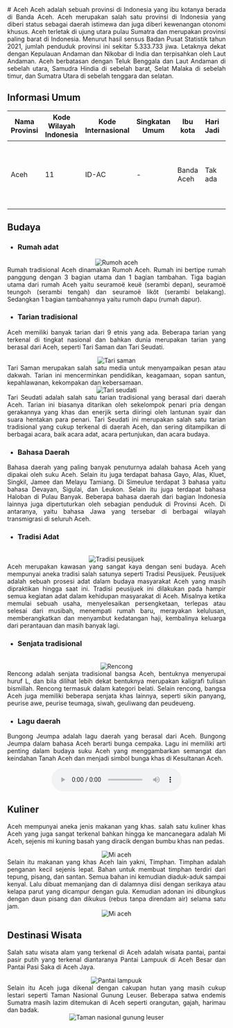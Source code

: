 <div align="justify">
   # Aceh
   Aceh adalah sebuah provinsi di Indonesia yang ibu kotanya berada di Banda Aceh. Aceh merupakan salah satu provinsi di Indonesia yang diberi status sebagai daerah istimewa dan juga diberi kewenangan otonomi khusus. Aceh terletak di ujung utara pulau Sumatra dan merupakan provinsi paling barat di Indonesia. Menurut hasil sensus Badan Pusat Statistik tahun 2021, jumlah penduduk provinsi ini sekitar 5.333.733 jiwa. Letaknya dekat dengan Kepulauan Andaman dan Nikobar di India dan terpisahkan oleh Laut Andaman. Aceh berbatasan dengan Teluk Benggala dan Laut Andaman di sebelah utara, Samudra Hindia di sebelah barat, Selat Malaka di sebelah timur, dan Sumatra Utara di sebelah tenggara dan selatan.

   ## Informasi Umum
   | Nama Provinsi | Kode Wilayah Indonesia | Kode Internasional | Singkatan Umum | Ibu kota   |Hari Jadi|                                             Lambang                                                                                                |
   |---------------|------------------------|--------------------|----------------|------------|---------|----------------------------------------------------------------------------------------------------------------------------------------------------|
   | Aceh          | 11                     | ID-AC              | -              | Banda Aceh | Tak ada | <div align="center"><img alt="Lambang aceh" width="150" src="https://upload.wikimedia.org/wikipedia/commons/4/41/Coat_of_arms_of_Aceh.svg"/></div> |

   ## Budaya

   - ### Rumah adat
   <div align="center"><img alt="Rumoh aceh" src="https://upload.wikimedia.org/wikipedia/commons/7/70/Rumoh_Aceh_2.JPG"/></div>
   Rumah tradisional Aceh dinamakan Rumoh Aceh. Rumah ini bertipe rumah panggung dengan 3 bagian utama dan 1 bagian tambahan. Tiga bagian utama dari rumah Aceh yaitu seuramoë keuë (serambi depan), seuramoë teungoh (serambi tengah) dan seuramoë likôt (serambi belakang). Sedangkan 1 bagian tambahannya yaitu rumoh dapu (rumah dapur).

   - ### Tarian tradisional
   Aceh memiliki banyak tarian dari 9 etnis yang ada. Beberapa tarian yang terkenal di tingkat nasional dan bahkan dunia merupakan tarian yang berasal dari Aceh, seperti Tari Saman dan Tari Seudati.
   <br/>
   <div align="center"><img alt="Tari saman" src="https://upload.wikimedia.org/wikipedia/commons/3/3d/Saman_dance.jpg"/></div>
   Tari Saman merupakan salah satu media untuk menyampaikan pesan atau dakwah. Tarian ini mencerminkan pendidikan, keagamaan, sopan santun, kepahlawanan, kekompakan dan kebersamaan.
   <br/>
   <div align="center"><img alt="Tari seudati" src="https://upload.wikimedia.org/wikipedia/commons/b/bb/COLLECTIE_TROPENMUSEUM_Sedatidans_te_Samalanga_TMnr_10004857.jpg"/></div>
   Tari Seudati adalah salah satu tarian tradisional yang berasal dari daerah Aceh. Tarian ini biasanya ditarikan oleh sekelompok penari pria dengan gerakannya yang khas dan enerjik serta diiringi oleh lantunan syair dan suara hentakan para penari. Tari Seudati ini merupakan salah satu tarian tradisional yang cukup terkenal di daerah Aceh, dan sering ditampilkan di berbagai acara, baik acara adat, acara pertunjukan, dan acara budaya.

   - ### Bahasa Daerah
   Bahasa daerah yang paling banyak penuturnya adalah bahasa Aceh yang dipakai oleh suku Aceh. Selain itu juga terdapat bahasa Gayo, Alas, Kluet, Singkil, Jamee dan Melayu Tamiang. Di Simeulue terdapat 3 bahasa yaitu bahasa Devayan, Sigulai, dan Leukon. Selain itu juga terdapat bahasa Haloban di Pulau Banyak. Beberapa bahasa daerah dari bagian Indonesia lainnya juga dipertuturkan oleh sebagian penduduk di Provinsi Aceh. Di antaranya, yaitu bahasa Jawa yang tersebar di berbagai wilayah transmigrasi di seluruh Aceh.

   - ### Tradisi Adat   
   <br/>
   <div align="center"><img alt="Tradisi peusijuek" src="https://lintastungkal.com/wp-content/uploads/rps20190829_100910-664x371.jpg"/></div>
   Aceh merupakan kawasan yang sangat kaya dengan seni budaya. Aceh mempunyai aneka tradisi salah satunya seperti Tradisi Peusijuek. Peusijuek adalah sebuah prosesi adat dalam budaya masyarakat Aceh yang masih dipraktikan hingga saat ini. Tradisi peusijuek ini dilakukan pada hampir semua kegiatan adat dalam kehidupan masyarakat di Aceh. Misalnya ketika memulai sebuah usaha, menyelesaikan persengketaan, terlepas atau selesai dari musibah, menempati rumah baru, merayakan kelulusan, memberangkatkan dan menyambut kedatangan haji, kembalinya keluarga dari perantauan dan masih banyak lagi.

   - ### Senjata tradisional
   <br/>
   <div align="center"><img alt="Rencong" src="https://upload.wikimedia.org/wikipedia/commons/1/1f/COLLECTIE_TROPENMUSEUM_Dolk_%28rencong%29_met_rechthoekig_gebogen_hoornen_greep_en_houten_schede_TMnr_17-5.jpg"/></div>
   Rencong adalah senjata tradisional bangsa Aceh, bentuknya menyerupai huruf L, dan bila dilihat lebih dekat bentuknya merupakan kaligrafi tulisan bismillah. Rencong termasuk dalam kategori belati. Selain rencong, bangsa Aceh juga memiliki beberapa senjata khas lainnya, seperti sikin panyang, peurise awe, peurise teumaga, siwah, geuliwang dan peudeueng.

   - ### Lagu daerah
   Bungong Jeumpa adalah lagu daerah yang berasal dari Aceh. Bungong Jeumpa dalam bahasa Aceh berarti bunga cempaka. Lagu ini memiliki arti penting dalam budaya suku Aceh yang menggambarkan semangat dan keindahan Tanah Aceh dan menjadi simbol bunga khas di Kesultanan Aceh.
   <br/>
   <div align="center"><audio controls src="https://upload.wikimedia.org/wikipedia/commons/2/24/Aceh_-_Bungong_Jeumpa.wav"></audio></div>

   ## Kuliner
   Aceh mempunyai aneka jenis makanan yang khas. salah satu kuliner khas Aceh yang juga sangat terkenal bahkan hingga ke mancanegara adalah Mi Aceh, sejenis mi kuning basah yang diracik dengan bumbu khas nan pedas.
   <br/>
   <div align="center"><img alt="Mi aceh" src="https://upload.wikimedia.org/wikipedia/commons/d/df/Mie_Aceh_Kepiting.jpg"/></div>
   Selain itu makanan yang khas Aceh lain yakni, Timphan. Timphan adalah penganan kecil sejenis lepat. Bahan untuk membuat timphan terdiri dari tepung, pisang, dan santan. Semua bahan ini kemudian diaduk-aduk sampai kenyal. Lalu dibuat memanjang dan di dalamnya diisi dengan serikaya atau kelapa parut yang dicampur dengan gula. Kemudian adonan ini dibungkus dengan daun pisang dan dikukus (rebus tanpa direndam air) selama satu jam.
   <br/>
   <div align="center"><img alt="Mi aceh" src="https://upload.wikimedia.org/wikipedia/commons/4/43/Timphan_Asoe_Kaya.jpg"/></div>

   ## Destinasi Wisata
   Salah satu wisata alam yang terkenal di Aceh adalah wisata pantai, pantai pasir putih yang terkenal diantaranya Pantai Lampuuk di Aceh Besar dan Pantai Pasi Saka di Aceh Jaya. 
   <br/>
   <div align="center"><img alt="Pantai lampuuk" src="https://upload.wikimedia.org/wikipedia/commons/5/56/Pasie_Lam_Pu-uk.jpg"/></div>
   Selain itu Aceh juga dikenal dengan cakupan hutan yang masih cukup lestari seperti Taman Nasional Gunung Leuser. Beberapa satwa endemis Sumatra masih lazim ditemukan di Aceh seperti orangutan, gajah, harimau dan badak.
   <br/>
   <div align="center"><img alt="Taman nasional gunung leuser" src="https://upload.wikimedia.org/wikipedia/commons/2/2b/Taman_Nasional_Gunung_Leuser.jpg"/></div>
</div>